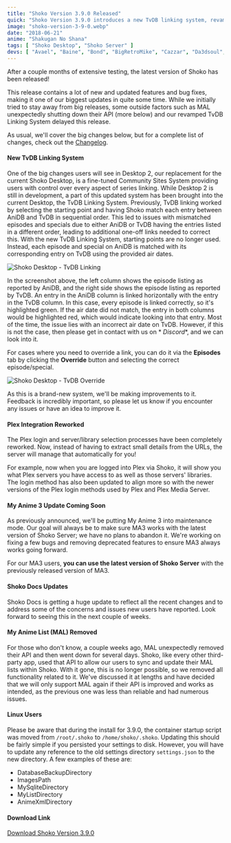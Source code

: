 ```yaml
---
title: "Shoko Version 3.9.0 Released"
quick: "Shoko Version 3.9.0 introduces a new TvDB linking system, revamped Plex integration, and various updates and bug fixes."
image: "shoko-version-3-9-0.webp"
date: "2018-06-21"
anime: "Shakugan No Shana"
tags: [ "Shoko Desktop", "Shoko Server" ]
devs: [ "Avael", "Baine", "Bond", "BigRetroMike", "Cazzar", "Da3dsoul", "ElementalCrisis", "JonBaby", "MaxPiva", "Undeadhunter" ]
---
```


After a couple months of extensive testing, the latest version of Shoko has been released!

This release contains a lot of new and updated features and bug fixes, making it one of our biggest updates in quite
some time. While we initially tried to stay away from big releases, some outside factors such as MAL unexpectedly
shutting down their API (more below) and our revamped TvDB Linking System delayed this release.

As usual, we'll cover the big changes below, but for a complete list of changes, check out
the [Changelog](https://docs.shokoanime.com/changelog.html).

#### New TvDB Linking System

One of the big changes users will see in Desktop 2, our replacement for the current Shoko Desktop, is a fine-tuned
Community Sites System providing users with control over every aspect of series linking. While Desktop 2 is still in
development, a part of this updated system has been brought into the current Desktop, the TvDB Linking System.
Previously, TvDB linking worked by selecting the starting point and having Shoko match each entry between AniDB and TvDB
in sequential order. This led to issues with mismatched episodes and specials due to either AniDB or TvDB having the
entries listed in a different order, leading to additional one-off links needed to correct this. With the new TvDB
Linking System, starting points are no longer used. Instead, each episode and special on AniDB is matched with its
corresponding entry on TvDB using the provided air dates.

![Shoko Desktop - TvDB Linking](/images/blog/shoko-version-3-9-0-tvdb-linking.webp)

In the screenshot above, the left column shows the episode listing as reported by AniDB, and the right side shows the
episode listing as reported by TvDB. An entry in the AniDB column is linked horizontally with the entry in the TvDB
column. In this case, every episode is linked correctly, so it's highlighted green. If the air date did not match, the
entry in both columns would be highlighted red, which would indicate looking into that entry. Most of the time, the
issue lies with an incorrect air date on TvDB. However, if this is not the case, then please get in contact with us on *
*Discord**, and we can look into it.

For cases where you need to override a link, you can do it via the **Episodes** tab by clicking the **Override** button
and selecting the correct episode/special.

![Shoko Desktop - TvDB Override](/images/blog/shoko-version-3-9-0-tvdb-override.webp)

As this is a brand-new system, we'll be making improvements to it. Feedback is incredibly important, so please let us
know if you encounter any issues or have an idea to improve it.

#### Plex Integration Reworked

The Plex login and server/library selection processes have been completely reworked. Now, instead of having to extract
small details from the URLs, the server will manage that automatically for you!

For example, now when you are logged into Plex via Shoko, it will show you what Plex servers you have access to as well
as those servers' libraries. The login method has also been updated to align more so with the newer versions of the Plex
login methods used by Plex and Plex Media Server.

#### My Anime 3 Update Coming Soon

As previously announced, we'll be putting My Anime 3 into maintenance mode. Our goal will always be to make sure MA3
works with the latest version of Shoko Server; we have no plans to abandon it. We're working on fixing a few bugs and
removing deprecated features to ensure MA3 always works going forward.

For our MA3 users, **you can use the latest version of Shoko Server** with the previously released version of MA3.

#### Shoko Docs Updates

Shoko Docs is getting a huge update to reflect all the recent changes and to address some of the concerns and issues new
users have reported. Look forward to seeing this in the next couple of weeks.

#### My Anime List (MAL) Removed

For those who don't know, a couple weeks ago, MAL unexpectedly removed their API and then went down for several days.
Shoko, like every other third-party app, used that API to allow our users to sync and update their MAL lists within
Shoko. With it gone, this is no longer possible, so we removed all functionality related to it. We've discussed it at
lengths and have decided that we will only support MAL again if their API is improved and works as intended, as the
previous one was less than reliable and had numerous issues.

#### Linux Users

Please be aware that during the install for 3.9.0, the container startup script was moved from `/root/.shoko`
to `/home/shoko/.shoko`. Updating this should be fairly simple if you persisted your settings to disk. However, you will
have to update any reference to the old settings directory `settings.json` to the new directory. A few examples of these
are:

- DatabaseBackupDirectory
- ImagesPath
- MySqliteDirectory
- MyListDirectory
- AnimeXmlDirectory

#### Download Link

[Download Shoko Version 3.9.0](https://shokoanime.com/downloads/)
